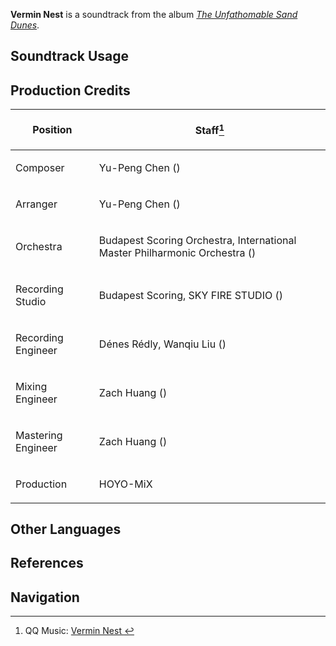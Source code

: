 {{Soundtrack Infobox
|image          = The Unfathomable Sand Dunes.png
|album          = The Unfathomable Sand Dunes
|disc           = 1
|number         = 48
|featured       =
|featured2      =
|featured3      =
|featured_disc  =
|featured_disc2 =
|featured_disc3 =
|youtube_id     = D7s_LEr0CRI
|spotify_id     = 5ItBDPA2nmLmsaht6jpVqG
|previous       = Debris of the Beloved
|next           = Gurabad's Whisper
}}
'''Vermin Nest''' is a soundtrack from the album ''[[The Unfathomable Sand Dunes]]''.

==Soundtrack Usage==
{{Soundtrack Usage
|quest    = 
|location = Desert of Hadramaveth//underground
|domain   = 
}}

==Production Credits==
{| class="wikitable"
! Position
! Staff<ref>QQ Music: [https://y.qq.com/n/ryqq/songDetail/002KxID73RmWw1 Vermin Nest {{zh|毒虫之穴}}]</ref>
|-
! Composer
| Yu-Peng Chen ({{zh|陈致逸}})
|-
! Arranger
| Yu-Peng Chen ({{zh|陈致逸}})
|-
! Orchestra
| Budapest Scoring Orchestra, International Master Philharmonic Orchestra ({{zh|国际首席爱乐乐团}})
|-
! Recording Studio
| Budapest Scoring, SKY FIRE STUDIO ({{zh|九紫天诚录音棚}})
|-
! Recording Engineer
| Dénes Rédly, Wanqiu Liu ({{zh|刘婉秋}})
|-
! Mixing Engineer
| Zach Huang ({{zh|黄巍}})
|-
! Mastering Engineer
| Zach Huang ({{zh|黄巍}})
|-
! Production
| HOYO-MiX
|}
<!--
==Gallery==
<gallery>
</gallery>
-->
==Other Languages==
{{Other Languages
|en      = Vermin Nest
|zhs     = 毒虫之穴
|zhs_rm  = Dúchóng zhī Xué
|zht     = 毒蟲之穴
|zht_rm  = Dúchóng zhī Xué
|zh_tl   = Cave of Venomous Vermin
|ja      = 毒虫の巣穴
|ja_rm   = Dokumushi no Suana
|ja_tl   = 
}}

==References==
{{Reflist}}

==Navigation==
{{Soundtrack Navbox|The Unfathomable Sand Dunes}}